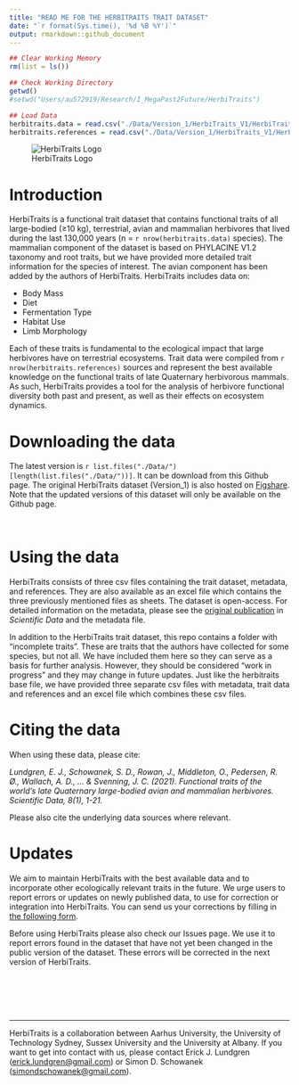 ```yaml
---
title: "READ ME FOR THE HERBITRAITS TRAIT DATASET"
date: "`r format(Sys.time(), '%d %B %Y')`"
output: rmarkdown::github_document
---
```


```r
## Clear Working Memory
rm(list = ls())

## Check Working Directory
getwd()
#setwd("Users/au572919/Research/I_MegaPast2Future/HerbiTraits")

## Load Data
herbitraits.data = read.csv("./Data/Version_1/HerbiTraits_V1/HerbiTraits_Data_v1.csv")
herbitraits.references = read.csv("./Data/Version_1/HerbiTraits_V1/HerbiTraits_References_v1.csv")

```

![HerbiTraits Logo](./HerbiTraits_Logo.png)

# Introduction
HerbiTraits is a functional trait dataset that contains functional traits of all large-bodied (≥10 kg), terrestrial, avian and mammalian herbivores that lived during the last 130,000 years (n = `r nrow(herbitraits.data)` species). The mammalian component of the dataset is based on PHYLACINE V1.2 taxonomy and root traits, but we have provided more detailed trait information for the species of interest. The avian component has been added by the authors of HerbiTraits. HerbiTraits includes data on: 

* Body Mass
* Diet
* Fermentation Type
* Habitat Use
* Limb Morphology

Each of these traits is fundamental to the ecological impact that large herbivores have on terrestrial ecosystems. Trait data were compiled from `r nrow(herbitraits.references)` sources and represent the best available knowledge on the functional traits of late Quaternary herbivorous mammals. As such, HerbiTraits provides a tool for the analysis of herbivore functional diversity both past and present, as well as their effects on ecosystem dynamics.
<br>

# Downloading the data

The latest version is `r list.files("./Data/")[length(list.files("./Data/"))]`. It can be download from this Github page. The original HerbiTraits dataset (Version_1) is also hosted on [Figshare](https://doi.org/10.6084/m9.figshare.c.5001971.v1).
Note that the updated versions of this dataset will only be available on the Github page.

<br>

# Using the data

HerbiTraits consists of three csv files containing the trait dataset, metadata, and references.
They are also available as an excel file which contains the three previously mentioned files as sheets.
The dataset is open-access.
For detailed information on the metadata, please see the [original publication](https://rdcu.be/cdT5V) in *Scientific Data* and the metadata file.
<br>

In addition to the HerbiTraits trait dataset, this repo contains a folder with "incomplete traits". These are traits that the authors have collected for some species, but not all. We have included them here so they can serve as a basis for further analysis. However, they should be considered "work in progress" and they may change in future updates. Just like the herbitraits base file, we have provided three separate csv files with metadata, trait data and references and an excel file which combines these csv files. 
<br>

# Citing the data
When using these data, please cite:

*Lundgren, E. J., Schowanek, S. D., Rowan, J., Middleton, O., Pedersen, R. Ø., Wallach, A. D., … & Svenning, J. C. (2021). Functional traits of the world’s late Quaternary large-bodied avian and mammalian herbivores. Scientific Data, 8(1), 1-21.*

Please also cite the underlying data sources where relevant. 
<br> 

# Updates
We aim to maintain HerbiTraits with the best available data and to incorporate other ecologically relevant traits in the future. We urge users to report errors or updates on newly published data, to use for correction or integration into HerbiTraits. You can send us your corrections by filling in [the following form](https://forms.gle/6WBK6GkrkPit9x9Y6).

Before using HerbiTraits please also check our Issues page. We use it to report errors found in the dataset that have not yet been changed in the public version of the dataset. These errors will be corrected in the next version of HerbiTraits.

<br>
<br>
<br>
<br>

_______
<p>
HerbiTraits is a collaboration between Aarhus University, the University of Technology Sydney, Sussex University and the University at Albany. If you want to get into contact with us, please contact Erick J. Lundgren ([erick.lundgren\@gmail.com](mailto:erick.lundgren@gmail.com){.email})  or Simon D. Schowanek ([simondschowanek\@gmail.com](mailto:simondschowanek@gmail.com){.email}).

</p>


